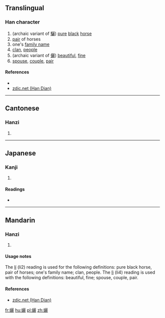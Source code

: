 ==Translingual==

===Han character===
{{Han char|rn=38|rad=女|as=19|sn=22|four=4141<sub>1</sub>|canj=女一一心 (VMMP)|ids=⿰[[女]][[麗]]}}

# (archaic variant of [[驪]]) [[pure]] [[black]] [[horse]]
# [[pair]] of horses
# one's [[family name]]
# [[clan]], [[people]]
# (archaic variant of [[儷]]) [[beautiful]], [[fine]]
# [[spouse]], [[couple]], [[pair]]

====References====
* {{Han ref|kx=0274.220|dkj=06911|dj=0542.400|hdz=21091.050|uh=5B4B|ud=23371|bh=F6DB|bd=63195}}
*[http://www.zdic.net/zd/zi/ZdicE5ZdicADZdic8B.htm zdic.net (Han Dian)]

----

==Cantonese==

===Hanzi===
{{yue-hanzi|jyut=[[lei4]]|y=lei4}}

# {{defn|lang=yue|sort=女19}}

----

==Japanese==

===Kanji===
{{ja-kanji|grade=|rs=女19}}

# {{defn|lang=ja|sort=女19}}

====Readings====
* {{ja-readings|on=[[り]] (ri), [[れい]] (rei), [[らい]] (rai)|kun=[[また]] (mata), [[あざな]] (azana)}}

----

==Mandarin==

===Hanzi===
{{cmn-hanzi|sim=㛤|pin=[[lí]] ([[li2]]), [[lì]] ([[li4]])|wg=li<sup>2</sup>, li<sup>4</sup>}}

# {{defn|lang=cmn|sort=女19}}

====Usage notes====
The [[lí]] (li2) reading is used for the following definitions: pure black horse, pair of horses; one's family name; clan, people. The [[lì]] (li4) reading is used with the following definitions: beautiful, fine; spouse, couple, pair.

====References====
*[http://www.zdic.net/zd/zi/ZdicE5ZdicADZdic8B.htm zdic.net (Han Dian)]

[[fr:孋]]
[[hu:孋]]
[[pl:孋]]
[[zh:孋]]